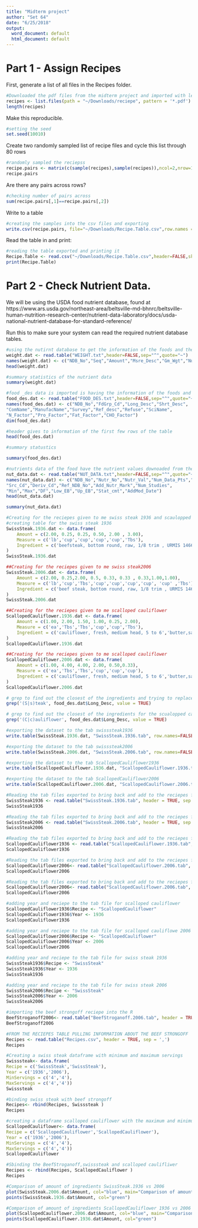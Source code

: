 ```yaml
---
title: "Midterm project"
author: "Set 64"
date: "6/25/2018"
output:
  word_document: default
  html_document: default
---
```


# Part 1 - Assign Recipes

First, generate a list of all files in the Recipes folder.
```r
#Downloaded the pdf files from the midterm project and imported with length we get the number of recieps
recipes <- list.files(path = "~/Downloads/reciepe", pattern = '*.pdf')
length(recipes)

```



Make this reproducible.
```r
#setting the seed
set.seed(10010)
```



Create two randomly sampled list of recipe files and cycle this list through 80 rows

```r
#randomly sampled the reciepss
recipe.pairs <- matrix(c(sample(recipes),sample(recipes)),ncol=2,nrow=108)
recipe.pairs
```

Are there any pairs across rows?

```r
#checking number of pairs across
sum(recipe.pairs[,1]==recipe.pairs[,2])
```

Write to a table

```r
#creating the samples into the csv files and exporting
write.csv(recipe.pairs, file="~/Downloads/Recipe.Table.csv",row.names = FALSE)
```

Read the table in and print:

```r
#reading the table exported and printing it
Recipe.Table <- read.csv("~/Downloads/Recipe.Table.csv",header=FALSE,skip=1)
print(Recipe.Table)
```


# Part 2 - Check Nutrient Data.

We will be using the USDA food nutrient database, found at https://www.ars.usda.gov/northeast-area/beltsville-md-bhnrc/beltsville-human-nutrition-research-center/nutrient-data-laboratory/docs/usda-national-nutrient-database-for-standard-reference/

Run this to make sure your system can read the required nutrient database tables.
```r

#using the nutirnt database to get the information of the foods and their nutrient vaues
weight.dat <- read.table("WEIGHT.txt",header=FALSE,sep="^",quote="~")
names(weight.dat) <- c("NDB_No","Seq","Amount","Msre_Desc","Gm_Wgt","Num_Data_Pts","Std_Dev")
head(weight.dat)

```

```r
#summary statistics of the nutrient data 
summary(weight.dat)
```

```r
#food _des data is imported is having the information of the foods and the nutrient values of the foods 
food_des.dat <- read.table("FOOD_DES.txt",header=FALSE,sep="^",quote="~")
names(food_des.dat) <- c("NDB_No","FdGrp_Cd","Long_Desc","Shrt_Desc",
"ComName","ManufacName","Survey","Ref_desc","Refuse","SciName",
"N_Factor","Pro_Factor","Fat_Factor","CHO_Factor")
dim(food_des.dat)

```

```r
#header gives to information of the first few rows of the table 
head(food_des.dat)
```

```r
#summary statustics

summary(food_des.dat)
```


```r
#nutrients data of the food have the nutrient values downoaded from the database 
nut_data.dat <- read.table("NUT_DATA.txt",header=FALSE,sep="^",quote="~")
names(nut_data.dat) <- c("NDB_No","Nutr_No","Nutr_Val","Num_Data_Pts","Std_Error",
"Src_Cd","Deriv_Cd","Ref_NDB_No","Add_Nutr_Mark","Num_Studies",
"Min","Max","DF","Low_EB","Up_EB","Stat_cmt","AddMod_Date")
head(nut_data.dat)

```

```r
summary(nut_data.dat)
```





```r
#Creating for the reciepes given to me swiss steak 1936 and scaulopped cauliflower,
#creating table for the swiss steak 1936
SwissSteak.1936.dat <- data.frame(
    Amount = c(2.00, 0.25, 0.25, 0.50, 2.00 , 3.00),
    Measure = c('lb','cup','cup','cup','cup','Tbs'),
    Ingredient = c('beefsteak, bottom round, raw, 1/8 trim , URMIS 1466','flour, allpurpose, selfrising,enriched', 'fat, bacon, cooked, rendered', 'onion, yellow, fresh,chopped', 'juice, tomato, canned , unsalted', 'flour, allpurpose, self rising,enriched')
)
SwissSteak.1936.dat

```
```r
##Creating for the reciepes given to me swiss steak2006
SwissSteak.2006.dat <- data.frame(
    Amount = c(2.00, 0.25,2.00, 0.5, 0.33, 0.33 , 0.33,1.00,1.00),
    Measure = c('lb','cup','Tbs','cup','cup','cup','cup', 'cup' ,'Tbs'),
    Ingredient = c('beef steak, bottom round, raw, 1/8 trim , URMIS 1466','flour, allpurpose, selfrising, enriched','oil ,canola', 'onion, yellow, fresh,chopped','carrots,fresh, chopped','bell-pepper, green, fresh,chopped', 'celery,fresh,diced','stock, beef, prepared from reciepe','flour, all purpose , self rising , enriched ')
)
SwissSteak.2006.dat

```



```r
##Creating for the reciepes given to me scalloped cauliflower
ScallopedCauliflower.1936.dat <- data.frame(
    Amount = c(1.00, 2.00, 1.50, 1.00, 0.25, 2.00),
    Measure = c('ea','Tbs','Tbs','cup','cup','Tbs'),
    Ingredient = c('cauliflower, fresh, medium head, 5 to 6','butter,salted','flour, allpurpose,self rising, enriched', 'milk, whole, 3.25%', 'bread crumbs, plain, dry, grated', 'butter, salted'  )
)
ScallopedCauliflower.1936.dat

```




```r
##Creating for the reciepes given to me scalloped cauliflower
ScallopedCauliflower.2006.dat <- data.frame(
    Amount = c(1.00, 4.00, 4.00, 2.00, 0.50,0.33),
    Measure = c('ea','Tbs','Tbs','cup','cup','cup'),
    Ingredient = c('cauliflower, fresh, medium head, 5 to 6','butter,salted','flour, allpurpose,self rising, enriched', 'milk, whole, 3.25%', 'bread crumbs, plain, dry, grated', 'cheese, parmesan, grated'  )
)
ScallopedCauliflower.2006.dat

```

```r
# grep to find out the closest of the ingredients and trying to replace with standrad ingredients but i was unable to do i get an error
grep('(S|s)teak', food_des.dat$Long_Desc, value = TRUE)

```

```r
# grep to find out the closest of the ingredients for the scualopped cauliflower 
grep('(C|c)auliflower', food_des.dat$Long_Desc, value = TRUE)

```

```r
#exporting the dataset to the tab swisssteak1936
write.table(SwissSteak.1936.dat, "SwissSteak.1936.tab", row.names=FALSE, sep=' \t')
```


```r
#exporting the dataset to the tab swisssteak2006
write.table(SwissSteak.2006.dat, "SwissSteak.2006.tab", row.names=FALSE, sep=' \t')
```


```r
#exporting the dataset to the tab ScallopedCauliflower1936
write.table(ScallopedCauliflower.1936.dat, "ScallopedCauliflower.1936.tab", row.names=FALSE, sep=' \t')
```


```r
#exporting the dataset to the tab ScallopedCauliflower2006
write.table(ScallopedCauliflower.2006.dat, "ScallopedCauliflower.2006.tab", row.names=FALSE, sep=' \t')
```

```r
#Reading the tab files exported to bring back and add to the reciepes files 
SwissSteak1936 <- read.table("SwissSteak.1936.tab", header = TRUE, sep = "\t")
SwissSteak1936
```

```r
#Reading the tab files exported to bring back and add to the reciepes files 
SwissSteak2006 <- read.table("SwissSteak.2006.tab", header = TRUE, sep = "\t")
SwissSteak2006
```
```r
#Reading the tab files exported to bring back and add to the reciepes files 
ScallopedCauliflower1936 <- read.table("ScallopedCauliflower.1936.tab", header = TRUE, sep = "\t")
ScallopedCauliflower1936
```



```r
#Reading the tab files exported to bring back and add to the reciepes files 
ScallopedCauliflower2006<- read.table("ScallopedCauliflower.2006.tab", header = TRUE, sep = "\t")
ScallopedCauliflower2006
```



```r
#Reading the tab files exported to bring back and add to the reciepes files 
ScallopedCauliflower2006<- read.table("ScallopedCauliflower.2006.tab", header = TRUE, sep = "\t")
ScallopedCauliflower2006
```


```r
#adding year and reciepe to the tab file for scalloped cauliflower
ScallopedCauliflower1936$Recipe <- "ScallopedCauliflower"
ScallopedCauliflower1936$Year <- 1936
ScallopedCauliflower1936
```
```r
#adding year and reciepe to the tab file for scalloped cauliflowe 2006
ScallopedCauliflower2006$Recipe <- "ScallopedCauliflower"
ScallopedCauliflower2006$Year <- 2006
ScallopedCauliflower2006

```

```r
#adding year and reciepe to the tab file for swiss steak 1936
SwissSteak1936$Recipe <- "SwissSteak"
SwissSteak1936$Year <- 1936
SwissSteak1936

```


```r
#adding year and reciepe to the tab file for swiss steak 2006
SwissSteak2006$Recipe <- "SwissSteak"
SwissSteak2006$Year <- 2006
SwissSteak2006

```

```r
#importing the beef strongoff reciepe into the R
BeefStroganoff2006<- read.table("BeefStroganoff.2006.tab", header = TRUE, sep = '\t')
BeefStroganoff2006
```
```r
#FROM THE RECIEPES TABLE PULLING INFORMATION ABOUT THE BEEF STRONGOFF
Recipes <- read.table("Recipes.csv", header = TRUE, sep = ',')
Recipes
```

```r
#Creating a swiss steak dataframe with minimum and maximum servings 
Swisssteak<- data.frame(
Recipe = c('SwissSteak','SwissSteak'),
Year = c('1936','2006'),
MinServings = c('4','4'),
MaxServings = c('4','4'))
Swisssteak
```
```r
#binding swiss steak with beef strongoff
Recipes<- rbind(Recipes, Swisssteak )
Recipes
```

```r

#creating a dataframe scalloped cauliflower with the maximum and minimum servings 
ScallopedCauliflower<- data.frame(
Recipe = c('ScallopedCauliflower','ScallopedCauliflower'),
Year = c('1936','2006'),
MinServings = c('4','4'),
MaxServings = c('4','4'))
ScallopedCauliflower
```
```r
#Sbinding the BeefStroganoff,swisssteak and scalloped caulifliwer
Recipes <- rbind(Recipes, ScallopedCauliflower )
Recipes
```
```r
#Comparison of amount of ingredients SwissSteak.1936 vs 2006
plot(SwissSteak.2006.dat$Amount, col="blue", main="Comparison of amount of ingredients SwissSteak.1936 vs 2006", xlab = "Ingredient", ylab = "Amount")
points(SwissSteak.1936.dat$Amount, col="green")

```


```r
#Comparison of amount of ingredients ScallopedCauliflower 1936 vs 2006
plot(ScallopedCauliflower.2006.dat$Amount, col="blue", main="Comparison of amount of ingredients ScallopedCauliflowern1936 vs 2006", xlab = "Ingredient ", ylab = "Amount")
points(ScallopedCauliflower.1936.dat$Amount, col="green")

```








